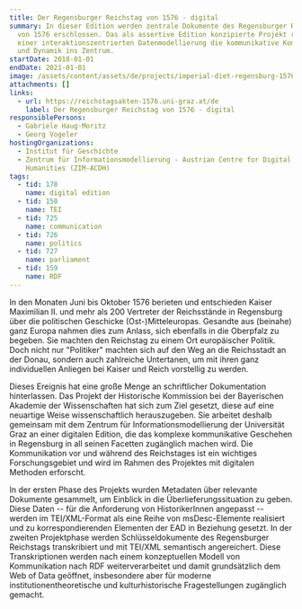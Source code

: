 ```yaml
---
title: Der Regensburger Reichstag von 1576 - digital
summary: In dieser Edition werden zentrale Dokumente des Regensburger Reichstag
  von 1576 erschlossen. Das als assertive Edition konzipierte Projekt rückt mit
  einer interaktionszentrierten Datenmodellierung die kommunikative Komplexität
  und Dynamik ins Zentrum.
startDate: 2018-01-01
endDate: 2021-01-01
image: /assets/content/assets/de/projects/imperial-diet-regensburg-1576-digital/p1080405.jpg
attachments: []
links:
  - url: https://reichstagsakten-1576.uni-graz.at/de
    label: Der Regensburger Reichstag von 1576 - digital
responsiblePersons:
  - Gabriele Haug-Moritz
  - Georg Vogeler
hostingOrganizations:
  - Institut für Geschichte
  - Zentrum für Informationsmodellierung - Austrian Centre for Digital
    Humanities (ZIM-ACDH)
tags:
  - tid: 178
    name: digital edition
  - tid: 150
    name: TEI
  - tid: 725
    name: communication
  - tid: 726
    name: politics
  - tid: 727
    name: parliament
  - tid: 159
    name: RDF
---
```

In den Monaten Juni bis Oktober 1576 berieten und entschieden Kaiser Maximilian II. und mehr als 200 Vertreter der Reichsstände in Regensburg über die politischen Geschicke (Ost-)Mitteleuropas. Gesandte aus (beinahe) ganz Europa nahmen dies zum Anlass, sich ebenfalls in die Oberpfalz zu begeben. Sie machten den Reichstag zu einem Ort europäischer Politik. Doch nicht nur "Politiker" machten sich auf den Weg an die Reichsstadt an der Donau, sondern auch zahlreiche Untertanen, um mit ihren ganz individuellen Anliegen bei Kaiser und Reich vorstellig zu werden.

Dieses Ereignis hat eine große Menge an schriftlicher Dokumentation hinterlassen. Das Projekt der Historische Kommission bei der Bayerischen Akademie der Wissenschaften hat sich zum Ziel gesetzt, diese auf eine neuartige Weise wissenschaftlich herauszugeben. Sie arbeitet deshalb gemeinsam mit dem Zentrum für Informationsmodellierung der Universität Graz an einer digitalen Edition, die das komplexe kommunikative Geschehen in Regensburg in all seinen Facetten zugänglich machen wird. Die Kommunikation vor und während des Reichstages ist ein wichtiges Forschungsgebiet und wird im Rahmen des Projektes mit digitalen Methoden erforscht.

In der ersten Phase des Projekts wurden Metadaten über relevante Dokumente gesammelt, um Einblick in die Überlieferungssituation zu geben. Diese Daten -- für die Anforderung von HistorikerInnen angepasst -- werden im TEI/XML-Format als eine Reihe von msDesc-Elemente realisiert und zu korrespondierenden Elementen der EAD in Beziehung gesetzt. In der zweiten Projektphase werden Schlüsseldokumente des Regensburger Reichstags transkribiert und mit TEI/XML semantisch angereichert. Diese Transkriptionen werden nach einem konzeptuellen Modell von Kommunikation nach RDF weiterverarbeitet und damit grundsätzlich dem Web of Data geöffnet, insbesondere aber für moderne institutionentheoretische und kulturhistorische Fragestellungen zugänglich gemacht.
